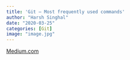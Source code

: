 ```yaml
---
title: 'Git — Most frequently used commands'
author: "Harsh Singhal"
date: "2020-03-25"
categories: [Git]
image: "image.jpg"
---
```

[Medium.com](https://medium.com/analytics-vidhya/whatsapp-chat-analyze-visualize-68e4d30be729)